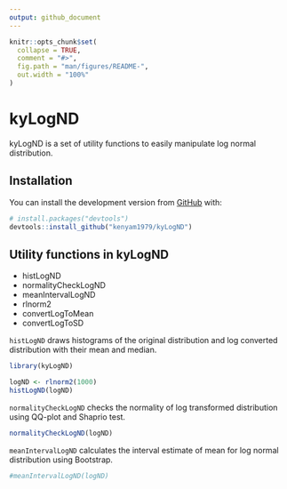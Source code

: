 ```yaml
---
output: github_document
---
```


<!-- README.md is generated from README.Rmd. Please edit that file -->

```r
knitr::opts_chunk$set(
  collapse = TRUE,
  comment = "#>",
  fig.path = "man/figures/README-",
  out.width = "100%"
)
```

# kyLogND

<!-- badges: start -->
<!-- badges: end -->

kyLogND is a set of utility functions to easily manipulate log normal distribution.

## Installation

You can install the development version from [GitHub](https://github.com/) with:

``` r
# install.packages("devtools")
devtools::install_github("kenyam1979/kyLogND")
```
## Utility functions in kyLogND

* histLogND
* normalityCheckLogND
* meanIntervalLogND
* rlnorm2
* convertLogToMean
* convertLogToSD

`histLogND` draws histograms of the original distribution and log converted distribution with their mean and median.

```r
library(kyLogND)

logND <- rlnorm2(1000)
histLogND(logND)
```


`normalityCheckLogND` checks the normality of log transformed distribution using QQ-plot and Shaprio test.

```r
normalityCheckLogND(logND)
```

`meanIntervalLogND` calculates the interval estimate of mean for log normal distribution using Bootstrap.
```r
#meanIntervalLogND(logND)
```
